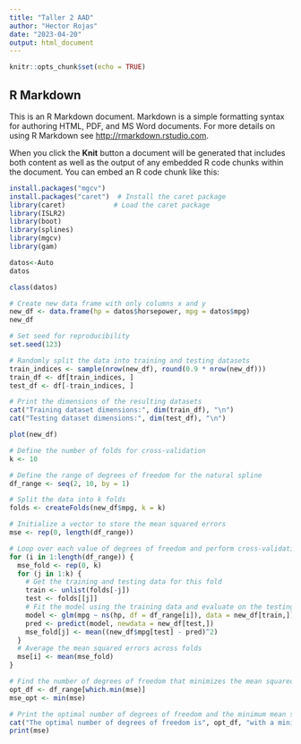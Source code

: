 ```yaml
---
title: "Taller 2 AAD"
author: "Hector Rojas"
date: "2023-04-20"
output: html_document
---
```


```r
knitr::opts_chunk$set(echo = TRUE)
```

## R Markdown

This is an R Markdown document. Markdown is a simple formatting syntax for authoring HTML, PDF, and MS Word documents. For more details on using R Markdown see <http://rmarkdown.rstudio.com>.

When you click the **Knit** button a document will be generated that includes both content as well as the output of any embedded R code chunks within the document. You can embed an R code chunk like this:

```r
install.packages("mgcv")
install.packages("caret")  # Install the caret package
library(caret)            # Load the caret package
library(ISLR2)
library(boot)
library(splines)
library(mgcv)
library(gam)

```

```r
datos<-Auto
datos
```

```r
class(datos)
```
```r
# Create new data frame with only columns x and y
new_df <- data.frame(hp = datos$horsepower, mpg = datos$mpg)
new_df
```
```r
# Set seed for reproducibility
set.seed(123)

# Randomly split the data into training and testing datasets
train_indices <- sample(nrow(new_df), round(0.9 * nrow(new_df)))
train_df <- df[train_indices, ]
test_df <- df[-train_indices, ]

# Print the dimensions of the resulting datasets
cat("Training dataset dimensions:", dim(train_df), "\n")
cat("Testing dataset dimensions:", dim(test_df), "\n")
```
```r
plot(new_df)
```


```r

# Define the number of folds for cross-validation
k <- 10

# Define the range of degrees of freedom for the natural spline
df_range <- seq(2, 10, by = 1)

# Split the data into k folds
folds <- createFolds(new_df$mpg, k = k)

# Initialize a vector to store the mean squared errors
mse <- rep(0, length(df_range))

# Loop over each value of degrees of freedom and perform cross-validation
for (i in 1:length(df_range)) {
  mse_fold <- rep(0, k)
  for (j in 1:k) {
    # Get the training and testing data for this fold
    train <- unlist(folds[-j])
    test <- folds[[j]]
    # Fit the model using the training data and evaluate on the testing data
    model <- glm(mpg ~ ns(hp, df = df_range[i]), data = new_df[train,])
    pred <- predict(model, newdata = new_df[test,])
    mse_fold[j] <- mean((new_df$mpg[test] - pred)^2)
  }
  # Average the mean squared errors across folds
  mse[i] <- mean(mse_fold)
}

# Find the number of degrees of freedom that minimizes the mean squared error
opt_df <- df_range[which.min(mse)]
mse_opt <- min(mse)

# Print the optimal number of degrees of freedom and the minimum mean squared error
cat("The optimal number of degrees of freedom is", opt_df, "with a minimum mean squared error of", mse_opt)
print(mse)
```


